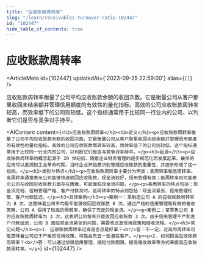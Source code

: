 ```yaml
---
title: "应收账款周转率"
slug: "/learn/receivables-turnover-ratio-102447"
id: "102447"
hide_table_of_contents: true
---
```



# 应收账款周转率

<ArticleMeta id={102447} updatedAt={'2023-09-25 22:59:00'} alias={`[]`} />
<div className='border-solid border-b border-t-0 my-4 border-[var(--ifm-color-gray-300)]' />

应收账款周转率衡量了公司平均应收账款余额的收回次数。它是衡量公司从客户那里收回未结余额并管理信用额度的有效性的量化指标。高效的公司应收账款周转率较高，而效率低下的公司则较低。这个指标通常用于比较同一行业内的公司，以判断它们是否与竞争对手持平。

<AIContent content={`<h2>应收账款周转率</h2><h3>定义</h3><p>应收账款周转率衡量了公司平均应收账款余额的收回次数。它是衡量公司从客户那里收回未结余额并管理信用额度的有效性的量化指标。高效的公司应收账款周转率较高，而效率低下的公司则较低。这个指标通常用于比较同一行业内的公司，以判断它们是否与竞争对手持平。</p><h3>起源</h3><p>应收账款周转率的概念起源于 20 世纪初，随着企业财务管理的逐步规范化而发展起来。最早的应用可以追溯到工业革命时期，当时企业开始意识到管理应收账款的重要性，并逐步形成了这一指标。</p><h3>类别与特点</h3><p>应收账款周转率主要分为两类：高周转率和低周转率。高周转率通常表示公司能够快速收回应收账款，现金流较好，信用管理有效；低周转率则可能表示公司在收回应收账款方面存在困难，可能面临现金流问题。</p><p>高周转率的特点包括：现金流充裕、信用管理严格、客户付款及时。低周转率的特点则包括：现金流紧张、信用管理松散、客户付款延迟。</p><h3>具体案例</h3><p>案例一：某制造公司 A 的应收账款周转率为 8 次，这意味着公司平均每年能够收回应收账款 8 次。通过严格的信用管理和有效的催收策略，公司 A 保持了较高的周转率，确保了充足的现金流。</p><p>案例二：某零售公司 B 的应收账款周转率为 3 次，这表明公司每年只能收回应收账款 3 次。由于信用管理不严和客户付款延迟，公司 B 面临现金流紧张的问题，需要改进其信用政策和催收流程。</p><h3>常见问题</h3><p>1. 应收账款周转率过高是否总是好事？<br/>答：不一定。过高的周转率可能意味着公司过于严格的信用政策，可能会失去一些潜在客户。</p><p>2. 如何提高应收账款周转率？<br/>答：可以通过加强信用管理、缩短付款期限、提高催收效率等方式来提高应收账款周转率。</p>`} id={102447} />
